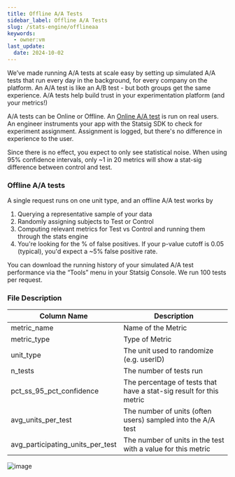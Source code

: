 ```yaml
---
title: Offline A/A Tests
sidebar_label: Offline A/A Tests
slug: /stats-engine/offlineaa
keywords:
  - owner:vm
last_update:
  date: 2024-10-02
---
```


We’ve made running A/A tests at scale easy by setting up simulated A/A tests that run every day in the background, for every company on the platform. An A/A test is like an A/B test - but both groups get the same experience. A/A tests help build trust in your experimentation platform (and your metrics!)

A/A tests can be Online or Offline. An [Online A/A test](/guides/aa-test) is run on real users. An engineer instruments your app with the Statsig SDK to check for experiment assignment. Assignment is logged, but there's no difference in experience to the user.

Since there is no effect, you expect to only see statistical noise. When using 95% confidence intervals, only ~1 in 20 metrics will show a stat-sig difference between control and test.

### Offline A/A tests

A single request runs on one unit type, and an offline A/A test works by

1. Querying a representative sample of your data
2. Randomly assigning subjects to Test or Control
3. Computing relevant metrics for Test vs Control and running them through the stats engine
4. You're looking for the % of false positives. If your p-value cutoff is 0.05 (typical), you'd expect a ~5% false positive rate.

You can download the running history of your simulated A/A test performance via the “Tools” menu in your Statsig Console. We run 100 tests per request.

### File Description

| Column Name                      | Description                                                         |
| -------------------------------- | ------------------------------------------------------------------- |
| metric_name                      | Name of the Metric                                                  |
| metric_type                      | Type of Metric                                                      |
| unit_type                        | The unit used to randomize (e.g. userID)                            |
| n_tests                          | The number of tests run                                             |
| pct_ss_95_pct_confidence         | The percentage of tests that have a stat-sig result for this metric |
| avg_units_per_test               | The number of units (often users) sampled into the A/A test         |
| avg_participating_units_per_test | The number of units in the test with a value for this metric        |

![image](https://user-images.githubusercontent.com/31516123/199562491-84d9b7c4-1cea-4308-a0a9-c04a14a41671.png)
